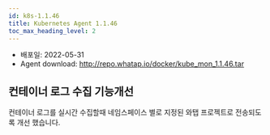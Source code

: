 ```yaml
---
id: k8s-1.1.46
title: Kubernetes Agent 1.1.46
toc_max_heading_level: 2
---
```



* 배포일: 2022-05-31
* Agent download: http://repo.whatap.io/docker/kube_mon_1.1.46.tar

## 컨테이너 로그 수집 기능개선

컨테이너 로그를 실시간 수집할때 네임스페이스 별로 지정된 와탭 프로젝트로 전송되도록 개선 했습니다.
